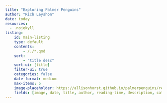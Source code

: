 ```yaml
---
title: "Exploring Palmer Penguins"
author: "Rich Leyshon"
date: today
resources:
  - .nojekyll
listing:
    id: main-listing
    type: default
    contents:
        - /./*.qmd
    sort:
        - "title desc"
    sort-ui: [title]
    filter-ui: true
    categories: false
    date-format: medium
    max-items: 5
    image-placeholder: https://allisonhorst.github.io/palmerpenguins/reference/figures/lter_penguins.png # creative commons license - https://github.com/allisonhorst/palmerpenguins/blob/main/LICENSE.md
    fields: [image, date, title, author, reading-time, description, categories]
---
```


::: {#main-listing}
:::
